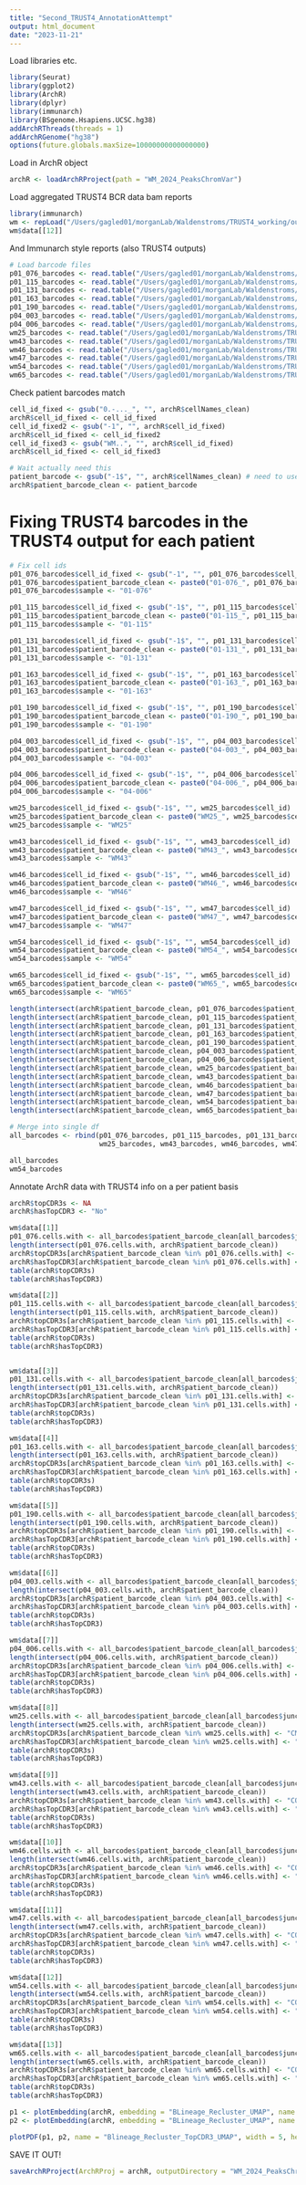 ```yaml
---
title: "Second_TRUST4_AnnotationAttempt"
output: html_document
date: "2023-11-21"
---
```


Load libraries etc.
```r
library(Seurat)
library(ggplot2)
library(ArchR)
library(dplyr)
library(immunarch)
library(BSgenome.Hsapiens.UCSC.hg38)
addArchRThreads(threads = 1)
addArchRGenome("hg38")
options(future.globals.maxSize=10000000000000000) 
```
Load in ArchR object
```r
archR <- loadArchRProject(path = "WM_2024_PeaksChromVar")
```
Load aggregated TRUST4 BCR data bam reports
```r
library(immunarch)
wm <- repLoad("/Users/gagled01/morganLab/Waldenstroms/TRUST4_working/outputs/bam_reports")
wm$data[[12]]
```
And Immunarch style reports (also TRUST4 outputs)
```r
# Load barcode files
p01_076_barcodes <- read.table("/Users/gagled01/morganLab/Waldenstroms/TRUST4_working/outputs/barcode_reports/TRUST_01-076_gex_possorted_bam_barcode_airr.tsv", sep = "\t", header = T)
p01_115_barcodes <- read.table("/Users/gagled01/morganLab/Waldenstroms/TRUST4_working/outputs/barcode_reports/TRUST_01-115_gex_possorted_bam_barcode_airr.tsv", sep = "\t", header = T)
p01_131_barcodes <- read.table("/Users/gagled01/morganLab/Waldenstroms/TRUST4_working/outputs/barcode_reports/TRUST_01-131_gex_possorted_bam_barcode_airr.tsv", sep = "\t", header = T)
p01_163_barcodes <- read.table("/Users/gagled01/morganLab/Waldenstroms/TRUST4_working/outputs/barcode_reports/TRUST_01-163_gex_possorted_bam_barcode_airr.tsv", sep = "\t", header = T)
p01_190_barcodes <- read.table("/Users/gagled01/morganLab/Waldenstroms/TRUST4_working/outputs/barcode_reports/TRUST_01-190_gex_possorted_bam_barcode_airr.tsv", sep = "\t", header = T)
p04_003_barcodes <- read.table("/Users/gagled01/morganLab/Waldenstroms/TRUST4_working/outputs/barcode_reports/TRUST_04-003_gex_possorted_bam_barcode_airr.tsv", sep = "\t", header = T)
p04_006_barcodes <- read.table("/Users/gagled01/morganLab/Waldenstroms/TRUST4_working/outputs/barcode_reports/TRUST_04-006_gex_possorted_bam_barcode_airr.tsv", sep = "\t", header = T)
wm25_barcodes <- read.table("/Users/gagled01/morganLab/Waldenstroms/TRUST4_working/outputs/barcode_reports/TRUST_WM25_gex_possorted_bam_barcode_airr.tsv", sep = "\t", header = T)
wm43_barcodes <- read.table("/Users/gagled01/morganLab/Waldenstroms/TRUST4_working/outputs/barcode_reports/TRUST_WM43_gex_possorted_bam_barcode_airr.tsv", sep = "\t", header = T)
wm46_barcodes <- read.table("/Users/gagled01/morganLab/Waldenstroms/TRUST4_working/outputs/barcode_reports/TRUST_WM46_gex_possorted_bam_barcode_airr.tsv", sep = "\t", header = T)
wm47_barcodes <- read.table("/Users/gagled01/morganLab/Waldenstroms/TRUST4_working/outputs/barcode_reports/TRUST_WM47_gex_possorted_bam_barcode_airr.tsv", sep = "\t", header = T)
wm54_barcodes <- read.table("/Users/gagled01/morganLab/Waldenstroms/TRUST4_working/outputs/barcode_reports/TRUST_WM54_gex_possorted_bam_barcode_airr.tsv", sep = "\t", header = T)
wm65_barcodes <- read.table("/Users/gagled01/morganLab/Waldenstroms/TRUST4_working/outputs/barcode_reports/TRUST_WM65_gex_possorted_bam_barcode_airr.tsv", sep = "\t", header = T)
```
Check patient barcodes match
```r
cell_id_fixed <- gsub("0.-..._", "", archR$cellNames_clean)
archR$cell_id_fixed <- cell_id_fixed
cell_id_fixed2 <- gsub("-1", "", archR$cell_id_fixed)
archR$cell_id_fixed <- cell_id_fixed2
cell_id_fixed3 <- gsub("WM..", "", archR$cell_id_fixed)
archR$cell_id_fixed <- cell_id_fixed3

# Wait actually need this
patient_barcode <- gsub("-1$", "", archR$cellNames_clean) # need to use $ to specify end of string bcuz otherwise the -1 in 01-115 (and the 3 other patients like this) will get replaced!!! 
archR$patient_barcode_clean <- patient_barcode
```
# Fixing TRUST4 barcodes in the TRUST4 output for each patient
```r
# Fix cell ids
p01_076_barcodes$cell_id_fixed <- gsub("-1", "", p01_076_barcodes$cell_id) # remove the -1
p01_076_barcodes$patient_barcode_clean <- paste0("01-076_", p01_076_barcodes$cell_id_fixed) # add the patient as prefix. if you do not fix cell types like this you run the risk of overmatching due to NON-UNIQUENESS OF CELL BARCODES between patients
p01_076_barcodes$sample <- "01-076"

p01_115_barcodes$cell_id_fixed <- gsub("-1$", "", p01_115_barcodes$cell_id)
p01_115_barcodes$patient_barcode_clean <- paste0("01-115_", p01_115_barcodes$cell_id_fixed)
p01_115_barcodes$sample <- "01-115"

p01_131_barcodes$cell_id_fixed <- gsub("-1$", "", p01_131_barcodes$cell_id)
p01_131_barcodes$patient_barcode_clean <- paste0("01-131_", p01_131_barcodes$cell_id_fixed)
p01_131_barcodes$sample <- "01-131"

p01_163_barcodes$cell_id_fixed <- gsub("-1$", "", p01_163_barcodes$cell_id)
p01_163_barcodes$patient_barcode_clean <- paste0("01-163_", p01_163_barcodes$cell_id_fixed)
p01_163_barcodes$sample <- "01-163"

p01_190_barcodes$cell_id_fixed <- gsub("-1$", "", p01_190_barcodes$cell_id)
p01_190_barcodes$patient_barcode_clean <- paste0("01-190_", p01_190_barcodes$cell_id_fixed)
p01_190_barcodes$sample <- "01-190"

p04_003_barcodes$cell_id_fixed <- gsub("-1$", "", p04_003_barcodes$cell_id)
p04_003_barcodes$patient_barcode_clean <- paste0("04-003_", p04_003_barcodes$cell_id_fixed)
p04_003_barcodes$sample <- "04-003"

p04_006_barcodes$cell_id_fixed <- gsub("-1$", "", p04_006_barcodes$cell_id)
p04_006_barcodes$patient_barcode_clean <- paste0("04-006_", p04_006_barcodes$cell_id_fixed)
p04_006_barcodes$sample <- "04-006"

wm25_barcodes$cell_id_fixed <- gsub("-1$", "", wm25_barcodes$cell_id)
wm25_barcodes$patient_barcode_clean <- paste0("WM25_", wm25_barcodes$cell_id_fixed)
wm25_barcodes$sample <- "WM25"

wm43_barcodes$cell_id_fixed <- gsub("-1$", "", wm43_barcodes$cell_id)
wm43_barcodes$patient_barcode_clean <- paste0("WM43_", wm43_barcodes$cell_id_fixed)
wm43_barcodes$sample <- "WM43"

wm46_barcodes$cell_id_fixed <- gsub("-1$", "", wm46_barcodes$cell_id)
wm46_barcodes$patient_barcode_clean <- paste0("WM46_", wm46_barcodes$cell_id_fixed)
wm46_barcodes$sample <- "WM46"

wm47_barcodes$cell_id_fixed <- gsub("-1$", "", wm47_barcodes$cell_id)
wm47_barcodes$patient_barcode_clean <- paste0("WM47_", wm47_barcodes$cell_id_fixed)
wm47_barcodes$sample <- "WM47"

wm54_barcodes$cell_id_fixed <- gsub("-1$", "", wm54_barcodes$cell_id)
wm54_barcodes$patient_barcode_clean <- paste0("WM54_", wm54_barcodes$cell_id_fixed)
wm54_barcodes$sample <- "WM54"

wm65_barcodes$cell_id_fixed <- gsub("-1$", "", wm65_barcodes$cell_id)
wm65_barcodes$patient_barcode_clean <- paste0("WM65_", wm65_barcodes$cell_id_fixed)
wm65_barcodes$sample <- "WM65"

length(intersect(archR$patient_barcode_clean, p01_076_barcodes$patient_barcode_clean)) # they all match nice
length(intersect(archR$patient_barcode_clean, p01_115_barcodes$patient_barcode_clean)) 
length(intersect(archR$patient_barcode_clean, p01_131_barcodes$patient_barcode_clean)) 
length(intersect(archR$patient_barcode_clean, p01_163_barcodes$patient_barcode_clean)) 
length(intersect(archR$patient_barcode_clean, p01_190_barcodes$patient_barcode_clean)) 
length(intersect(archR$patient_barcode_clean, p04_003_barcodes$patient_barcode_clean))
length(intersect(archR$patient_barcode_clean, p04_006_barcodes$patient_barcode_clean))
length(intersect(archR$patient_barcode_clean, wm25_barcodes$patient_barcode_clean))
length(intersect(archR$patient_barcode_clean, wm43_barcodes$patient_barcode_clean))
length(intersect(archR$patient_barcode_clean, wm46_barcodes$patient_barcode_clean))
length(intersect(archR$patient_barcode_clean, wm47_barcodes$patient_barcode_clean))
length(intersect(archR$patient_barcode_clean, wm54_barcodes$patient_barcode_clean))
length(intersect(archR$patient_barcode_clean, wm65_barcodes$patient_barcode_clean))

# Merge into single df
all_barcodes <- rbind(p01_076_barcodes, p01_115_barcodes, p01_131_barcodes, p01_163_barcodes,p01_190_barcodes, p04_003_barcodes, p04_006_barcodes,
                      wm25_barcodes, wm43_barcodes, wm46_barcodes, wm47_barcodes, wm54_barcodes, wm65_barcodes)

all_barcodes
wm54_barcodes
```
Annotate ArchR data with TRUST4 info on a per patient basis
```r
archR$topCDR3s <- NA
archR$hasTopCDR3 <- "No"

wm$data[[1]]
p01_076.cells.with <- all_barcodes$patient_barcode_clean[all_barcodes$junction_aa == "CQQFDSSWTF"]
length(intersect(p01_076.cells.with, archR$patient_barcode_clean))
archR$topCDR3s[archR$patient_barcode_clean %in% p01_076.cells.with] <- "CQQFDSSWTF"
archR$hasTopCDR3[archR$patient_barcode_clean %in% p01_076.cells.with] <- "Yes"
table(archR$topCDR3s)
table(archR$hasTopCDR3)

wm$data[[2]]
p01_115.cells.with <- all_barcodes$patient_barcode_clean[all_barcodes$junction_aa == "CLQRGNWPLTF"]
length(intersect(p01_115.cells.with, archR$patient_barcode_clean))
archR$topCDR3s[archR$patient_barcode_clean %in% p01_115.cells.with] <- "CLQRGNWPLTF"
archR$hasTopCDR3[archR$patient_barcode_clean %in% p01_115.cells.with] <- "Yes"
table(archR$topCDR3s)
table(archR$hasTopCDR3)


wm$data[[3]]
p01_131.cells.with <- all_barcodes$patient_barcode_clean[all_barcodes$junction_aa == "CQQYYSIPTF"]
length(intersect(p01_131.cells.with, archR$patient_barcode_clean))
archR$topCDR3s[archR$patient_barcode_clean %in% p01_131.cells.with] <- "CQQYYSIPTF"
archR$hasTopCDR3[archR$patient_barcode_clean %in% p01_131.cells.with] <- "Yes"
table(archR$topCDR3s)
table(archR$hasTopCDR3)

wm$data[[4]]
p01_163.cells.with <- all_barcodes$patient_barcode_clean[all_barcodes$junction_aa == "CQQYNNWPPLTF"]
length(intersect(p01_163.cells.with, archR$patient_barcode_clean))
archR$topCDR3s[archR$patient_barcode_clean %in% p01_163.cells.with] <- "CQQYNNWPPLTF"
archR$hasTopCDR3[archR$patient_barcode_clean %in% p01_163.cells.with] <- "Yes"
table(archR$topCDR3s)
table(archR$hasTopCDR3)

wm$data[[5]]
p01_190.cells.with <- all_barcodes$patient_barcode_clean[all_barcodes$junction_aa == "CQQYNNWPITF"]
length(intersect(p01_190.cells.with, archR$patient_barcode_clean))
archR$topCDR3s[archR$patient_barcode_clean %in% p01_190.cells.with] <- "CQQYNNWPITF"
archR$hasTopCDR3[archR$patient_barcode_clean %in% p01_190.cells.with] <- "Yes"
table(archR$topCDR3s)
table(archR$hasTopCDR3)

wm$data[[6]]
p04_003.cells.with <- all_barcodes$patient_barcode_clean[all_barcodes$junction_aa == "CQQYDSYPYTF"]
length(intersect(p04_003.cells.with, archR$patient_barcode_clean))
archR$topCDR3s[archR$patient_barcode_clean %in% p04_003.cells.with] <- "CQQYDSYPYTF"
archR$hasTopCDR3[archR$patient_barcode_clean %in% p04_003.cells.with] <- "Yes"
table(archR$topCDR3s)
table(archR$hasTopCDR3)

wm$data[[7]]
p04_006.cells.with <- all_barcodes$patient_barcode_clean[all_barcodes$junction_aa == "CQQYGTSSLTF"]
length(intersect(p04_006.cells.with, archR$patient_barcode_clean))
archR$topCDR3s[archR$patient_barcode_clean %in% p04_006.cells.with] <- "CQQYGTSSLTF"
archR$hasTopCDR3[archR$patient_barcode_clean %in% p04_006.cells.with] <- "Yes"
table(archR$topCDR3s)
table(archR$hasTopCDR3)

wm$data[[8]]
wm25.cells.with <- all_barcodes$patient_barcode_clean[all_barcodes$junction_aa == "CMQALQTPRTF"]
length(intersect(wm25.cells.with, archR$patient_barcode_clean))
archR$topCDR3s[archR$patient_barcode_clean %in% wm25.cells.with] <- "CMQALQTPRTF"
archR$hasTopCDR3[archR$patient_barcode_clean %in% wm25.cells.with] <- "Yes"
table(archR$topCDR3s)
table(archR$hasTopCDR3)

wm$data[[9]]
wm43.cells.with <- all_barcodes$patient_barcode_clean[all_barcodes$junction_aa == "CQQYNTYPWTF"]
length(intersect(wm43.cells.with, archR$patient_barcode_clean))
archR$topCDR3s[archR$patient_barcode_clean %in% wm43.cells.with] <- "CQQYNTYPWTF"
archR$hasTopCDR3[archR$patient_barcode_clean %in% wm43.cells.with] <- "Yes"
table(archR$topCDR3s)
table(archR$hasTopCDR3)

wm$data[[10]]
wm46.cells.with <- all_barcodes$patient_barcode_clean[all_barcodes$junction_aa == "CQQYNNWPRTF"]
length(intersect(wm46.cells.with, archR$patient_barcode_clean))
archR$topCDR3s[archR$patient_barcode_clean %in% wm46.cells.with] <- "CQQYNNWPRTF"
archR$hasTopCDR3[archR$patient_barcode_clean %in% wm46.cells.with] <- "Yes"
table(archR$topCDR3s)
table(archR$hasTopCDR3)

wm$data[[11]]
wm47.cells.with <- all_barcodes$patient_barcode_clean[all_barcodes$junction_aa == "CQQYGSSSSYTF"]
length(intersect(wm47.cells.with, archR$patient_barcode_clean))
archR$topCDR3s[archR$patient_barcode_clean %in% wm47.cells.with] <- "CQQYGSSSSYTF"
archR$hasTopCDR3[archR$patient_barcode_clean %in% wm47.cells.with] <- "Yes"
table(archR$topCDR3s)
table(archR$hasTopCDR3)

wm$data[[12]]
wm54.cells.with <- all_barcodes$patient_barcode_clean[all_barcodes$junction_aa == "CQQCGDWPLTF"]
length(intersect(wm54.cells.with, archR$patient_barcode_clean))
archR$topCDR3s[archR$patient_barcode_clean %in% wm54.cells.with] <- "CQQCGDWPLTF"
archR$hasTopCDR3[archR$patient_barcode_clean %in% wm54.cells.with] <- "Yes"
table(archR$topCDR3s)
table(archR$hasTopCDR3)

wm$data[[13]]
wm65.cells.with <- all_barcodes$patient_barcode_clean[all_barcodes$junction_aa == "CQQYNSYPYTF"]
length(intersect(wm65.cells.with, archR$patient_barcode_clean))
archR$topCDR3s[archR$patient_barcode_clean %in% wm65.cells.with] <- "CQQYNSYPYTF"
archR$hasTopCDR3[archR$patient_barcode_clean %in% wm65.cells.with] <- "Yes"
table(archR$topCDR3s)
table(archR$hasTopCDR3)

p1 <- plotEmbedding(archR, embedding = "BLineage_Recluster_UMAP", name = "topCDR3s")
p2 <- plotEmbedding(archR, embedding = "BLineage_Recluster_UMAP", name = "hasTopCDR3")

plotPDF(p1, p2, name = "Blineage_Recluster_TopCDR3_UMAP", width = 5, height = 5, ArchRProj = archR, addDOC = FALSE)
```
SAVE IT OUT!
```r
saveArchRProject(ArchRProj = archR, outputDirectory = "WM_2024_PeaksChromVarTRUST4", load = F)
```


